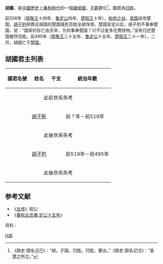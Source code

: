 {{周代诸侯国
|国名=胡
|国君姓氏=[[归姓|归姓]]
|爵位=[[侯爵|侯爵]]→[[子爵|子爵]]
|国都=[[安徽省|安徽省]][[阜阳市|阜阳市]]
|分封者=不详
|始祖=不详 
|建国年=商周時期
|灭亡年=前495年
|灭亡原因=亡于[[楚国|楚国]]
|史书记载=[[春秋_(书)|春秋]]<small>（始見於[[鲁襄公|襄公]]二十八年）</small>
}}

{{Otheruses|subject=中国春秋时期的归姓胡国|other=姬姓胡國|胡國 (姬姓)}}

'''胡國'''，是[[中國歷史|中國歷史]]上[[春秋時代|春秋時代]]的一個[[諸侯國|諸侯國]]，[[子爵|子爵]]爵位<ref>《路史·国名记己》：“胡，子国，归姓。归姓，夔出。”《路史·国名记戊》：“盖楚之所立。”</ref>。國君為[[归姓|归姓]]。

前506年（[[周敬王|周敬王]]十四年、[[鲁定公|鲁定公]]四年、[[楚昭王|楚昭王]]十年），[[柏举之战|柏举之战]]，[[吴国|吴国]]进攻楚国，[[胡子豹|胡子豹]]把靠近胡国的楚国城邑百姓全部俘虏。楚国安定以后，胡子豹不事奉楚国，说：“国家的存亡由天命，为何事奉楚国？只不过是多花费财物。”没有归还楚国被俘百姓。前495年（[[周敬王|周敬王]]二十五年、[[鲁定公|鲁定公]]十五年、[[楚昭王|楚昭王]]二十一年），二月，胡国亡于[[楚国|楚国]]。
==胡國君主列表==
{| border="1" cellpadding="5" cellspacing="0"
|-
! 國君名號 !! 姓名 !! 干支 !! 統治年數
|-
| colspan=4 align="center"|此前世系失考
|-
|
|[[胡子髡|胡<nowiki></nowiki>子髡]]
|
|前？年－前519年
|-
| colspan=4 align="center"|此後世系失考
|-
|
|[[胡子豹|胡<nowiki></nowiki>子豹]]
|
|前519年－前495年
|-
| colspan=4 align="center"|此後世系失考
|}

== 参考文献 ==
*《[[左传|左传]]》昭公
*《[[s:春秋左氏傳/定公|春秋左氏傳 定公十五年]]》
;资料：
<references />

[[Category:春秋时期的国家|H胡]]